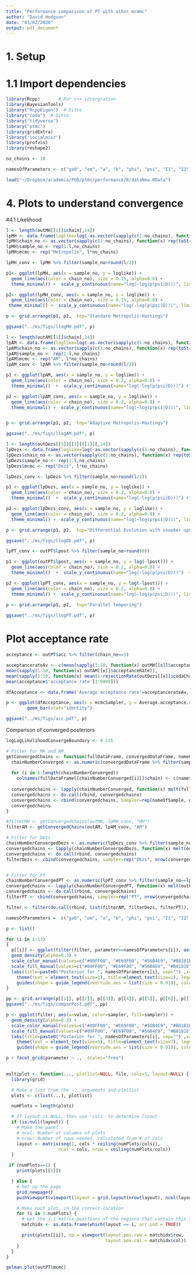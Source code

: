 ```yaml
---
title: "Performance comparison of PT with other mcmmc"
author: "David Hodgson"
date: "03/02/2020"
output: pdf_document
---
```


# 1. Setup 
# 1.1 Import dependencies
```r

library(Rcpp)       # For c++ intergration
library(BayesianTools)
library("RcppEigen")  # Ditto
library("coda")  # Ditto
library("tidyverse")
library("ptmc")
library(gridExtra)
library('socialmixr')
library(profvis)
library(reshape2)

no_chains <- 10

namesOfParameters <- c("ga0", "om", "a", "b", "phi", "psi", "I1", "I2", "I3", "d1", "ep1", "ep2", "alpha")

load("~/Dropbox/academia/PhD/ptmc/performance/R/dataNew.RData")

```


# 4. Plots to understand convergence
#4.1 Likelihood 
```r

l <- length(outMH[[1]]$chain[,14])
lpMH <- data.frame(loglike=log(-as.vector(sapply(c(1:no_chains), function(x) outMH[[x]]$chain[,14]))))
lpMH$chain_no <- as.vector(sapply(c(1:no_chains), function(x) rep(toString(x), l)))
lpMH$sample_no <- rep(1:l,no_chains)
lpMH$mcmc <- rep("Metropolis", l*no_chains)

lpMH_conv <- lpMH %>% filter(sample_no>round(l/2))

p1<- ggplot(lpMH, aes(x = sample_no, y = loglike)) + 
  geom_line(aes(color = chain_no), size = 0.15, alpha=0.8) +
  theme_minimal() +  scale_y_continuous(name="log(-log(p(psi|D)))", limits=c(8.09, 8.10))  + theme(legend.position = "none") + scale_x_continuous(name="Step number")

p2<- ggplot(lpMH_conv, aes(x = sample_no, y = loglike)) + 
  geom_line(aes(color = chain_no), size = 0.15, alpha=0.8) +
 theme_minimal() +  scale_y_continuous(name="log(-log(p(psi|D)))", limits=c(8.09, 8.10)) + theme(legend.position = "none") + scale_x_continuous(name="Step number")

p <- grid.arrange(p1, p2,  top="Standard Metropolis-Hastings")

ggsave("../ms/figs/llogMH.pdf", p)

```

```r

l <- length(outAM[[1]]$chain[,14])
lpAM <- data.frame(loglike=log(-as.vector(sapply(c(1:no_chains), function(x) outAM[[x]]$chain[,14]))))
lpAM$chain_no <- as.vector(sapply(c(1:no_chains), function(x) rep(toString(x), l)))
lpAM$sample_no <- rep(1:l,no_chains)
lpAM$mcmc <- rep("AM", l*no_chains)
lpAM_conv <- lpAM %>% filter(sample_no>round(l/2))

p1 <- ggplot(lpAM, aes(x = sample_no, y = loglike)) + 
  geom_line(aes(color = chain_no), size = 0.2, alpha=0.8) +
  theme_minimal()  +  scale_y_continuous(name="log(-log(p(psi|D)))") + theme(legend.position = "none") + scale_x_continuous(name="Step number")

p2 <- ggplot(lpAM_conv, aes(x = sample_no, y = loglike)) + 
  geom_line(aes(color = chain_no), size = 0.2, alpha=0.8) + 
  theme_minimal() +  scale_y_continuous(name="log(-log(p(psi|D)))", limits=c(8.09, 8.10)) + theme(legend.position = "none") + scale_x_continuous(name="Step number")


p <- grid.arrange(p1, p2,  top="Adaptive Metropolis-Hastings")

ggsave("../ms/figs/llogAM.pdf", p)


```

```r

l <- length(outDezs[[1]][[3]][[1]][,14])
lpDezs <- data.frame(loglike=log(-as.vector(sapply(c(1:no_chains), function(x) outDezs[[x]][[3]][[1]][,14]))))
lpDezs$chain_no <- as.vector(sapply(c(1:no_chains), function(x) rep(toString(x), l)))
lpDezs$sample_no <- rep(1:l,no_chains)
lpDezs$mcmc <- rep("Dezs", l*no_chains)

lpDezs_conv <- lpDezs %>% filter(sample_no>round(l/2))

p1 <- ggplot(lpDezs, aes(x = sample_no, y = loglike)) + 
  geom_line(aes(color = chain_no), size = 0.2, alpha=0.8) +
  theme_minimal()  +  scale_y_continuous(name="log(-log(p(psi|D)))") + theme(legend.position = "none") + scale_x_continuous(name="Step number")

p2 <- ggplot(lpDezs_conv, aes(x = sample_no, y = loglike)) + 
  geom_line(aes(color = chain_no), size = 0.2, alpha=0.8) +
  theme_minimal() +  scale_y_continuous(name="log(-log(p(psi|D)))", limits=c(8.09, 8.10)) + theme(legend.position = "none") + scale_x_continuous(name="Step number")

p <- grid.arrange(p1, p2,  top="Differential Evolution with snooker update")

ggsave("../ms/figs/llogDE.pdf", p)


```


```r


lpPT_conv <- outPT$lpost %>% filter(sample_no>round(0))

p1 <- ggplot(outPT$lpost, aes(x = sample_no, y = log(-lpost))) + 
  geom_line(aes(color = chain_no), size = 0.2, alpha=0.8) +
  theme_minimal()  +  scale_y_continuous(name="log(-log(p(psi|D)))")  + theme(legend.position = "none") + scale_x_continuous(name="Step number")

p2 <- ggplot(lpPT_conv, aes(x = sample_no, y = log(-lpost))) +
  geom_line(aes(color = chain_no), size = 0.2, alpha=0.8) +
  theme_minimal() +  scale_y_continuous(name="log(-log(p(psi|D)))", limits=c(8.09, 8.10))  + theme(legend.position = "none") + scale_x_continuous(name="Step number")
 
p <- grid.arrange(p1, p2,  top="Parallel Tempering")

ggsave("../ms/figs/llogPT.pdf", p)


```

# Plot acceptance rate

```r
acceptance <- outPT$acc %>% filter(chain_no==1)

acceptancerateAv <- c(mean(sapply(1:10, function(x) outMH[[x]]$acceptanceRate)),
mean(sapply(1:10, function(x) outAM[[x]]$acceptanceRate)),
mean(sapply(1:10, function(x) mean(1-rejectionRate(outDezs[[x]]$codaChain[[1]])))),
mean(acceptance$'acceptance rate'[1:9999]))

dfAcceptance <- data.frame('Average acceptance rate'=acceptancerateAv, mcmcSampler=factor(c("Normal","Adaptive","Differential Evolution","Parallel Tempering"),  c("Normal","Adaptive","Differential Evolution","Parallel Tempering")))

p <- ggplot(dfAcceptance, aes(x = mcmcSampler, y = Average.acceptance.rate)) +
        geom_bar(stat="identity")

ggsave("../ms/figs/acc.pdf", p)

```
 
Comparison of converged posteriors 
 
```r
logLogLikelihoodConvergeBoundary <- 8.115

# Filter for MH and AM 
getConvergedChains <- function(fullDataFrame, convergedDataFrame, nameOfSample){
  chainNumberConverged <- as.numeric(convergedDataFrame %>% filter(sample_no==convergedDataFrame[1,3]) %>% filter(loglike < logLogLikelihoodConvergeBoundary) %>% pull(chain_no))
  
  for (i in 1:length(chainNumberConverged))
    colnames(fullDataFrame[[chainNumberConverged[i]]]$chain) <- c(namesOfParameters, "LP", "LL", "LPr")
  
  convergedchains <- lapply(chainNumberConverged, function(x) melt(fullDataFrame[[x]]$chain[50001:99999,], c("sampleNo","parameter")))  
  convergedchains <- do.call(rbind, convergedchains)
  convergedchains <- cbind(convergedchains, sampler=rep(nameOfSample, nrow(convergedchains)))
  convergedchains
}

#filterMH <- getConvergedChains(outMH, lpMH_conv, "MH")
filterAM <- getConvergedChains(outAM, lpAM_conv, "AM")

# Filter for Dezs
chainNumberConvergedDezs <- as.numeric(lpDezs_conv %>% filter(sample_no==lpDezs_conv[1,3]) %>% filter(loglike < logLogLikelihoodConvergeBoundary) %>% pull(chain_no))
convergedchains <- lapply(chainNumberConvergedDezs, function(x) melt(outDezs[[x]]$chain[[1]][lpDezs_conv[1,3]:33333,], c("sampleNo","parameter")))  
convergedchains <- do.call(rbind, convergedchains)
filterDezs <- cbind(convergedchains, sampler=rep("DEzs", nrow(convergedchains)))


# Filter for PT
chainNumberConvergedPT <- as.numeric(lpPT_conv %>% filter(sample_no==lpPT_conv[1,3]) %>% filter(log(-lpost) < logLogLikelihoodConvergeBoundary) %>% pull(chain_no))
convergedchains <- lapply(chainNumberConvergedPT, function(x) melt(outPT$mcmc[[x]][lpPT_conv[1,3]:5000,], c("sampleNo","parameter")))  
convergedchains <- do.call(rbind, convergedchains)
filterPT <- cbind(convergedchains, sampler=rep("PT", nrow(convergedchains)))

filter <- filter(do.call(rbind, list(filterAM, filterDezs, filterPT)), parameter %in% namesOfParameters)

```

```r
namesOfParameters =  c("ga0", "om", "a", "b", "phi", "psi", "I1", "I2", "I3", "d1", "ep1", "ep2", "alpha")

p <- list()

for (i in 1:13)
{
  p[[i]] <- ggplot(filter(filter, parameter==namesOfParameters[i]), aes(x=value, color=sampler, fill=sampler)) + 
  geom_density(alpha=0.3) + 
  scale_color_manual(values=c("#00FF00", "#E69F00", "#56B4E9", "#B8181E")) +
  scale_fill_manual(values=c("#00FF00", "#E69F00", "#56B4E9", "#B8181E")) +
  labs(title=paste0("Posterior for ", namesOfParameters[i], sep="") ,x="Value", y = "Density") + 
    theme(text = element_text(size=1), title=element_text(size=1), legend.title = element_text( size=1), legend.text=element_text(size=1)) + 
    guides(shape = guide_legend(override.aes = list(size = 0.01)), color = guide_legend(override.aes = list(size = 0.01)))
}

pp <- grid.arrange(p[[1]], p[[2]], p[[3]], p[[4]], p[[5]], p[[6]], p[[7]], p[[8]], p[[9]], p[[10]], p[[11]], p[[12]], p[[13]], ncol=2)
ggsave("../ms/figs/comparPost.pdf", pp)

```

```r

p <- ggplot(filter, aes(x=value, color=sampler, fill=sampler)) + 
  geom_density(alpha=0.3) + 
  scale_color_manual(values=c("#00FF00", "#E69F00", "#56B4E9", "#B8181E")) +
  scale_fill_manual(values=c("#00FF00", "#E69F00", "#56B4E9", "#B8181E")) +
  labs(title=paste0("Posterior for ", namesOfParameters[i], sep="") ,x="Value", y = "Density") + 
    theme(text = element_text(size=5), title=element_text(size=7), legend.title = element_text( size=7), legend.text=element_text(size=7)) + 
    guides(shape = guide_legend(override.aes = list(size = 0.01)), color = guide_legend(override.aes = list(size = 0.01)))

p + facet_grid(parameter ~ .,  scales="free")
  

```

```r
multiplot <- function(..., plotlist=NULL, file, cols=1, layout=NULL) {
  library(grid)

  # Make a list from the ... arguments and plotlist
  plots <- c(list(...), plotlist)

  numPlots = length(plots)

  # If layout is NULL, then use 'cols' to determine layout
  if (is.null(layout)) {
    # Make the panel
    # ncol: Number of columns of plots
    # nrow: Number of rows needed, calculated from # of cols
    layout <- matrix(seq(1, cols * ceiling(numPlots/cols)),
                    ncol = cols, nrow = ceiling(numPlots/cols))
  }

 if (numPlots==1) {
    print(plots[[1]])

  } else {
    # Set up the page
    grid.newpage()
    pushViewport(viewport(layout = grid.layout(nrow(layout), ncol(layout))))

    # Make each plot, in the correct location
    for (i in 1:numPlots) {
      # Get the i,j matrix positions of the regions that contain this subplot
      matchidx <- as.data.frame(which(layout == i, arr.ind = TRUE))

      print(plots[[i]], vp = viewport(layout.pos.row = matchidx$row,
                                      layout.pos.col = matchidx$col))
    }
  }
}
````

```r

gelman.plot(outPT$mcmc)

```
